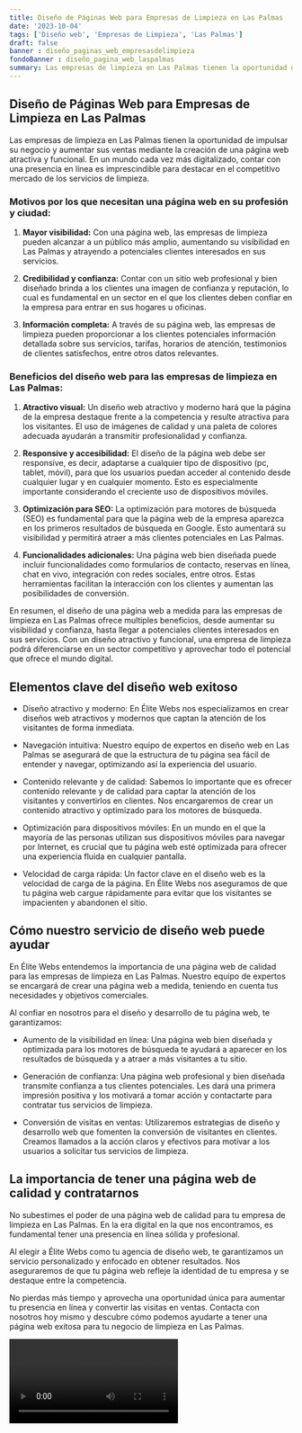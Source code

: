 ```yaml
---
title: Diseño de Páginas Web para Empresas de Limpieza en Las Palmas
date: '2023-10-04'
tags: ['Diseño web', 'Empresas de Limpieza', 'Las Palmas']
draft: false
banner : diseño_paginas_web_empresasdelimpieza
fondoBanner : diseño_pagina_web_laspalmas
summary: Las empresas de limpieza en Las Palmas tienen la oportunidad de impulsar su negocio y aumentar sus ventas mediante la creación de una página web atractiva y funcional. En un mundo cada vez más digitalizado, contar con una presencia en línea es imprescindible para destacar en el competitivo mercado de los servicios de limpieza.
---
```


## Diseño de Páginas Web para Empresas de Limpieza en Las Palmas

Las empresas de limpieza en Las Palmas tienen la oportunidad de impulsar su negocio y aumentar sus ventas mediante la creación de una página web atractiva y funcional. En un mundo cada vez más digitalizado, contar con una presencia en línea es imprescindible para destacar en el competitivo mercado de los servicios de limpieza.

### Motivos por los que necesitan una página web en su profesión y ciudad:

1. **Mayor visibilidad:** Con una página web, las empresas de limpieza pueden alcanzar a un público más amplio, aumentando su visibilidad en Las Palmas y atrayendo a potenciales clientes interesados en sus servicios.

2. **Credibilidad y confianza:** Contar con un sitio web profesional y bien diseñado brinda a los clientes una imagen de confianza y reputación, lo cual es fundamental en un sector en el que los clientes deben confiar en la empresa para entrar en sus hogares u oficinas.

3. **Información completa:** A través de su página web, las empresas de limpieza pueden proporcionar a los clientes potenciales información detallada sobre sus servicios, tarifas, horarios de atención, testimonios de clientes satisfechos, entre otros datos relevantes.

### Beneficios del diseño web para las empresas de limpieza en Las Palmas:

1. **Atractivo visual:** Un diseño web atractivo y moderno hará que la página de la empresa destaque frente a la competencia y resulte atractiva para los visitantes. El uso de imágenes de calidad y una paleta de colores adecuada ayudarán a transmitir profesionalidad y confianza.

2. **Responsive y accesibilidad:** El diseño de la página web debe ser responsive, es decir, adaptarse a cualquier tipo de dispositivo (pc, tablet, móvil), para que los usuarios puedan acceder al contenido desde cualquier lugar y en cualquier momento. Esto es especialmente importante considerando el creciente uso de dispositivos móviles.

3. **Optimización para SEO:** La optimización para motores de búsqueda (SEO) es fundamental para que la página web de la empresa aparezca en los primeros resultados de búsqueda en Google. Esto aumentará su visibilidad y permitirá atraer a más clientes potenciales en Las Palmas.

4. **Funcionalidades adicionales:** Una página web bien diseñada puede incluir funcionalidades como formularios de contacto, reservas en línea, chat en vivo, integración con redes sociales, entre otros. Estas herramientas facilitan la interacción con los clientes y aumentan las posibilidades de conversión.

En resumen, el diseño de una página web a medida para las empresas de limpieza en Las Palmas ofrece multiples beneficios, desde aumentar su visibilidad y confianza, hasta llegar a potenciales clientes interesados en sus servicios. Con un diseño atractivo y funcional, una empresa de limpieza podrá diferenciarse en un sector competitivo y aprovechar todo el potencial que ofrece el mundo digital.

<GifSeo />

<Cta />

## Elementos clave del diseño web exitoso

- Diseño atractivo y moderno: En Élite Webs nos especializamos en crear diseños web atractivos y modernos que captan la atención de los visitantes de forma inmediata.

- Navegación intuitiva: Nuestro equipo de expertos en diseño web en Las Palmas se asegurará de que la estructura de tu página sea fácil de entender y navegar, optimizando así la experiencia del usuario.

- Contenido relevante y de calidad: Sabemos lo importante que es ofrecer contenido relevante y de calidad para captar la atención de los visitantes y convertirlos en clientes. Nos encargaremos de crear un contenido atractivo y optimizado para los motores de búsqueda.

- Optimización para dispositivos móviles: En un mundo en el que la mayoría de las personas utilizan sus dispositivos móviles para navegar por Internet, es crucial que tu página web esté optimizada para ofrecer una experiencia fluida en cualquier pantalla.

- Velocidad de carga rápida: Un factor clave en el diseño web es la velocidad de carga de la página. En Élite Webs nos aseguramos de que tu página web cargue rápidamente para evitar que los visitantes se impacienten y abandonen el sitio.

## Cómo nuestro servicio de diseño web puede ayudar

En Élite Webs entendemos la importancia de una página web de calidad para las empresas de limpieza en Las Palmas. Nuestro equipo de expertos se encargará de crear una página web a medida, teniendo en cuenta tus necesidades y objetivos comerciales.

Al confiar en nosotros para el diseño y desarrollo de tu página web, te garantizamos:

- Aumento de la visibilidad en línea: Una página web bien diseñada y optimizada para los motores de búsqueda te ayudará a aparecer en los resultados de búsqueda y a atraer a más visitantes a tu sitio.

- Generación de confianza: Una página web profesional y bien diseñada transmite confianza a tus clientes potenciales. Les dará una primera impresión positiva y los motivará a tomar acción y contactarte para contratar tus servicios de limpieza.

- Conversión de visitas en ventas: Utilizaremos estrategias de diseño y desarrollo web que fomenten la conversión de visitantes en clientes. Creamos llamados a la acción claros y efectivos para motivar a los usuarios a solicitar tus servicios de limpieza.

## La importancia de tener una página web de calidad y contratarnos

No subestimes el poder de una página web de calidad para tu empresa de limpieza en Las Palmas. En la era digital en la que nos encontramos, es fundamental tener una presencia en línea sólida y profesional.

Al elegir a Élite Webs como tu agencia de diseño web, te garantizamos un servicio personalizado y enfocado en obtener resultados. Nos aseguraremos de que tu página web refleje la identidad de tu empresa y se destaque entre la competencia.

No pierdas más tiempo y aprovecha una oportunidad única para aumentar tu presencia en línea y convertir las visitas en ventas. Contacta con nosotros hoy mismo y descubre cómo podemos ayudarte a tener una página web exitosa para tu negocio de limpieza en Las Palmas.

<Video />

<CtaBot job='Empresas de Limpieza' city='Las Palmas'/>

<Gmaps query='Las Palmas+españa+maps' />
